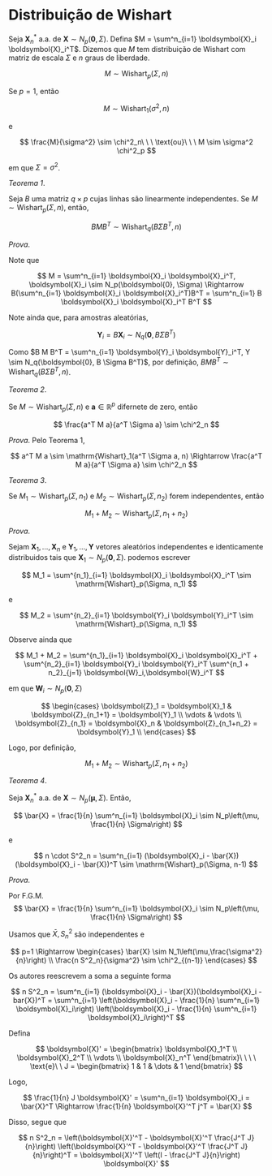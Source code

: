 # Distribuição de Wishart

Seja $\boldsymbol{X}_n^*$ a.a. de
$\boldsymbol{X} \sim N_p(\boldsymbol{0}, \Sigma)$. Defina
$M = \sum^n_{i=1} \boldsymbol{X}_i \boldsymbol{X}_i^T$. Dizemos que $M$ tem
distribuição de Wishart com matriz de escala $\Sigma$ e $n$ graus de liberdade.

::: {.callout-note title="Notação"}

$$
M \sim \mathrm{Wishart}_p(\Sigma, n)
$$

:::

Se $p=1$, então

$$
M \sim \mathrm{Wishart}_1(\sigma^2, n)
$$

e

$$
\frac{M}{\sigma^2} \sim \chi^2_n\ \ \ \text{ou}\ \ \ M \sim \sigma^2 \chi^2_p
$$

em que $\Sigma = \sigma^2$.

_Teorema 1_.

Seja $B$ uma matriz $q\times p$ cujas linhas são linearmente independentes. Se
$M \sim \mathrm{Wishart}_p(\Sigma, n)$, então,

$$
B M B^T \sim \mathrm{Wishart}_q(B\Sigma B^T, n)
$$

_Prova_.

Note que

$$
M = \sum^n_{i=1} \boldsymbol{X}_i \boldsymbol{X}_i^T, \boldsymbol{X}_i \sim
N_p(\boldsymbol{0}, \Sigma)
\Rightarrow B(\sum^n_{i=1} \boldsymbol{X}_i \boldsymbol{X}_i^T)B^T =
\sum^n_{i=1} B \boldsymbol{X}_i \boldsymbol{X}_i^T B^T
$$

Note ainda que, para amostras aleatórias,

$$
\boldsymbol{Y}_i = B \boldsymbol{X}_i \sim N_q(\boldsymbol{0}, B \Sigma B^T)
$$

Como
$B M B^T = \sum^n_{i=1} \boldsymbol{Y}_i \boldsymbol{Y}_i^T, Y \sim
N_q(\boldsymbol{0}, B \Sigma B^T)$,
por definição, $B M B^T \sim
\mathrm{Wishart}_q(B \Sigma B^T, n)$.

_Teorema 2_.

Se $M \sim \mathrm{Wishart}_p (\Sigma, n)$ e $\boldsymbol{a} \in
\mathbb{R}^p$
difernete de zero, então

$$
\frac{a^T M a}{a^T \Sigma a} \sim \chi^2_n
$$

_Prova_. Pelo Teorema 1,

$$
a^T M a \sim \mathrm{Wishart}_1(a^T \Sigma a, n) \Rightarrow
\frac{a^T M a}{a^T \Sigma a} \sim \chi^2_n
$$

_Teorema 3_.

Se $M_1 \sim \mathrm{Wishart}_p(\Sigma, n_1)$ e
$M_2 \sim \mathrm{Wishart}_p(\Sigma, n_2)$ forem independentes, então

$$
M_1 + M_2 \sim \mathrm{Wishart}_p(\Sigma, n_1 + n_2)
$$

_Prova_.

Sejam $\boldsymbol{X}_1, \dots, \boldsymbol{X}_n$ e
$\boldsymbol{Y}_1, \dots, \boldsymbol{Y}$ vetores aleatórios independentes e
identicamente distribuidos tais que
$\boldsymbol{X}_1 \sim N_p(\boldsymbol{0}, \Sigma)$. podemos escrever

$$
M_1 = \sum^{n_1}_{i=1} \boldsymbol{X}_i \boldsymbol{X}_i^T \sim \mathrm{Wishart}_p(\Sigma, n_1)
$$

e

$$
M_2 = \sum^{n_2}_{i=1} \boldsymbol{Y}_i \boldsymbol{Y}_i^T \sim \mathrm{Wishart}_p(\Sigma, n_1)
$$

Observe ainda que

$$
M_1 + M_2 = \sum^{n_1}_{i=1} \boldsymbol{X}_i \boldsymbol{X}_i^T +
\sum^{n_2}_{i=1} \boldsymbol{Y}_i \boldsymbol{Y}_i^T
\sum^{n_1 + n_2}_{j=1} \boldsymbol{W}_i,\boldsymbol{W}_i^T
$$

em que $\boldsymbol{W}_i \sim N_p(\boldsymbol{0}, \Sigma)$

$$
\begin{cases}
\boldsymbol{Z}_1 = \boldsymbol{X}_1 & \boldsymbol{Z}_{n_1+1} = \boldsymbol{Y}_1 \\
\vdots & \vdots \\
\boldsymbol{Z}_{n_1} = \boldsymbol{X}_n & \boldsymbol{Z}_{n_1+n_2} = \boldsymbol{Y}_1 \\
\end{cases}
$$

Logo, por definição,

$$
M_1 + M_2 \sim \mathrm{Wishart}_p(\Sigma, n_1 + n_2)
$$

_Teorema 4_.

Seja $\boldsymbol{X}_n^*$ a.a. de
$\boldsymbol{X} \sim N_p\left(\boldsymbol{\mu}, \Sigma\right)$.
Então,

$$
\bar{X} = \frac{1}{n} \sum^n_{i=1} \boldsymbol{X}_i \sim N_p\left(\mu, \frac{1}{n}
\Sigma\right)
$$

e

$$
n \cdot S^2_n = \sum^n_{i=1} (\boldsymbol{X}_i - \bar{X})(\boldsymbol{X}_i -
\bar{X})^T \sim \mathrm{Wishart}_p(\Sigma, n-1)
$$

_Prova_.

Por F.G.M.
$$
\bar{X} = \frac{1}{n} \sum^n_{i=1} \boldsymbol{X}_i \sim N_p\left(\mu, \frac{1}{n}
\Sigma\right)
$$

Usamos que $\bar{X}, S^2_n$ são independentes e

$$
p=1 \Rightarrow \begin{cases}
\bar{X} \sim N_1\left(\mu,\frac{\sigma^2}{n}\right) \\
\frac{n S^2_n}{\sigma^2} \sim \chi^2_{(n-1)}
\end{cases}
$$

Os autores reescrevem a soma a seguinte forma

$$
n S^2_n = \sum^n_{i=1} (\boldsymbol{X}_i - \bar{X})(\boldsymbol{X}_i - bar{X})^T
= \sum^n_{i=1} \left(\boldsymbol{X}_i - \frac{1}{n} \sum^n_{i=1}
\boldsymbol{X}_i\right)
\left(\boldsymbol{X}_i - \frac{1}{n} \sum^n_{i=1}
\boldsymbol{X}_i\right)^T
$$

Defina

$$
\boldsymbol{X}' = \begin{bmatrix}
\boldsymbol{X}_1^T \\
\boldsymbol{X}_2^T \\
\vdots \\
\boldsymbol{X}_n^T
\end{bmatrix}\ \ \ \ \text{e}\ \ J = \begin{bmatrix} 1 & 1 & \dots & 1 \end{bmatrix}
$$

Logo,

$$
\frac{1}{n} J \boldsymbol{X}' = \sum^n_{i=1} \boldsymbol{X}_i = \bar{X}^T
\Rightarrow
\frac{1}{n} \boldsymbol{X}'^T j^T = \bar{X}
$$

Disso, segue que

$$
n S^2_n = \left(\boldsymbol{X}'^T - \boldsymbol{X}'^T \frac{J^T J}{n}\right)
\left(\boldsymbol{X}'^T - \boldsymbol{X}'^T \frac{J^T J}{n}\right)^T
= \boldsymbol{X}'^T \left(I - \frac{J^T J}{n}\right) \boldsymbol{X}'
$$

<!---->
<!-- $$ -->
<!-- \begin{bmatrix} 1 & 1 & \dots & 1 \end{bmatrix} -->
<!-- \begin{bmatrix}  -->
<!-- \boldsymbol{X}_{11} & \dots & \boldsymbol{X}_{1p} \\ -->
<!-- \boldsymbol{X}_{21} & \dots & \boldsymbol{X}_{2p} \\ -->
<!-- \vdots & \ddots & \vdots \\ -->
<!-- \boldsymbol{X}_{p1} & \dots & \boldsymbol{X}_{pp} -->
<!-- \end{bmatrix} =  -->
<!-- \begin{bmatrix} \sum^n_{j=1} X_{j1} & \dots & \sum^n_{j=1} X_{jp} \end{bmatrix} -->
<!-- $$ -->
